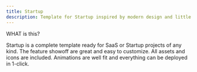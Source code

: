 ```yaml
---
title: Startup
description: Template for Startup inspired by modern design and little interaction.
---
```


<PreviewTemplate
  previewLink="https://template-founder.vercel.app/"
  videoUrl="/startup.mp4"
  templateName="Founder"
/>


<span className="text-sm font-semibold text-zinc-900 dark:text-white uppercase tracking-wider flex items-center gap-2 mb-0">
WHAT is this?
</span>

<span className="ml-2 font-bold">Startup</span> is a complete template ready for SaaS or Startup projects of any kind. The feature showoff are great and easy to customize. All assets and icons are included. Animations are well fit and everything can be deployed in 1-click.


<WhatIncluded templateName="AI" />